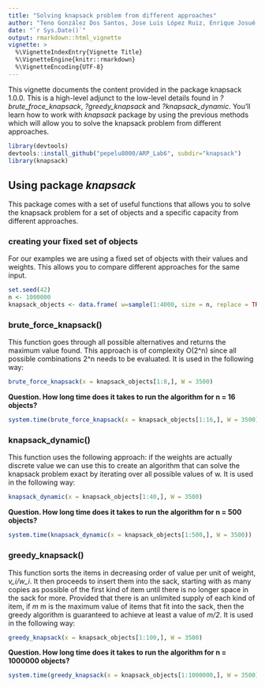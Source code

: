 ---
title: "Solving knapsack problem from different approaches"
author: "Teno González Dos Santos, Jose Luis López Ruiz, Enrique Josué Álvarez Robles"
date: "`r Sys.Date()`"
output: rmarkdown::html_vignette
vignette: >
  %\VignetteIndexEntry{Vignette Title}
  %\VignetteEngine{knitr::rmarkdown}
  %\VignetteEncoding{UTF-8}
---

This vignette documents the content provided in the package knapsack 1.0.0. This is a high-level adjunct to the low-level details found in *?brute_froce_knapsack*, *?greedy_knapsack* and *?knapsack_dynamic*. You’ll learn how to work with *knapsack* package by using the previous methods which will allow you to solve the knapsack problem from different approaches.

```{r, include = FALSE}
library(devtools)
devtools::install_github("pepelu8000/ARP_Lab6", subdir="knapsack")
library(knapsack)
```


## Using package *knapsack*
This package comes with a set of useful functions that allows you to solve the knapsack problem for a set of objects and a specific capacity from different approaches.

### creating your fixed set of objects
For our examples we are using a fixed set of objects with their values and weights. This allows you to compare different approaches for the same input.

```{r creating_set}
set.seed(42)
n <- 1000000
knapsack_objects <- data.frame( w=sample(1:4000, size = n, replace = TRUE), v=runif(n = n, 0, 10000))
```

### brute_force_knapsack()
This function goes through all possible alternatives and returns the maximum value found. This approach is of complexity O(2^n) since all possible combinations 2^n needs to be evaluated. It is used in the following way:

```{r brute_force_knapsack}
brute_force_knapsack(x = knapsack_objects[1:8,], W = 3500)
```

**Question. How long time does it takes to run the algorithm for n = 16 objects?**

```{r brute_force_knapsack_t}
system.time(brute_force_knapsack(x = knapsack_objects[1:16,], W = 3500))
```

### knapsack_dynamic()
This function uses the following approach: if the weights are actually discrete value we can use this to create an algorithm that can solve the knapsack problem exact by iterating over all possible values of w. It is used in the following way:

```{r knapsack_dynamic}
knapsack_dynamic(x = knapsack_objects[1:40,], W = 3500)
```

**Question. How long time does it takes to run the algorithm for n = 500 objects?**

```{r knapsack_dynamic_t}
system.time(knapsack_dynamic(x = knapsack_objects[1:500,], W = 3500))
```

### greedy_knapsack()
This function sorts the items in decreasing order of value per unit of weight, *v_i/w_i*. It then proceeds to insert them into the sack, starting with as many copies as possible of the first kind of item until there is no longer space in the sack for more. Provided that there is an unlimited supply of each kind of item, if *m* m is the maximum value of items that fit into the sack, then the greedy algorithm is guaranteed to achieve at least a value of *m/2*. It is used in the following way:

```{r greedy_knapsack}
greedy_knapsack(x = knapsack_objects[1:100,], W = 3500)
```

**Question. How long time does it takes to run the algorithm for n = 1000000 objects?**

```{r greedy_knapsack_t}
system.time(greedy_knapsack(x = knapsack_objects[1:1000000,], W = 3500))
```